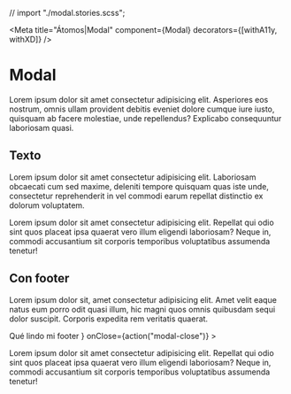<!-- Addons -->

<!-- Component -->
// import "./modal.stories.scss";

<Meta
  title="Átomos|Modal"
  component={Modal}
  decorators={[withA11y, withXD]} />


# Modal

Lorem ipsum dolor sit amet consectetur adipisicing elit. Asperiores eos nostrum, omnis ullam provident debitis eveniet dolore cumque iure iusto, quisquam ab facere molestiae, unde repellendus? Explicabo consequuntur laboriosam quasi.

## Texto

Lorem ipsum dolor sit amet consectetur adipisicing elit. Laboriosam obcaecati cum sed maxime, deleniti tempore quisquam quas iste unde, consectetur reprehenderit in vel commodi earum repellat distinctio ex dolorum voluptatem.

<Preview className="modal-preview">
  <Story name="Texto">
    <div class="docs-modal-wrapper">
      <Modal
        title="Ejemplo de modal"
        visible={true}
        onClose={action("modal-close")}
      >
        <p>
          Lorem ipsum dolor sit amet consectetur adipisicing elit. Repellat qui odio
          sint quos placeat ipsa quaerat vero illum eligendi laboriosam? Neque in,
          commodi accusantium sit corporis temporibus voluptatibus assumenda
          tenetur!
        </p>
      </Modal>
    </div>
  </Story>
</Preview>


## Con footer

Lorem ipsum dolor sit, amet consectetur adipisicing elit. Amet velit eaque natus eum porro odit quasi illum, hic magni quos omnis quibusdam sequi dolor suscipit. Corporis expedita rem veritatis quaerat.

<Preview className="modal-preview">
  <Story name="Footer">
    <div class="docs-modal-wrapper">
      <Modal
        title="Ejemplo de modal"
        visible={true}
        footer={
          <Button type="primary" onClick={action("footer-click")}>
            Qué lindo mi footer
          </Button>
        }
        onClose={action("modal-close")}
      >
        <p>
          Lorem ipsum dolor sit amet consectetur adipisicing elit. Repellat qui odio
          sint quos placeat ipsa quaerat vero illum eligendi laboriosam? Neque in,
          commodi accusantium sit corporis temporibus voluptatibus assumenda
          tenetur!
        </p>
      </Modal>
    </div>
  </Story>
</Preview>
